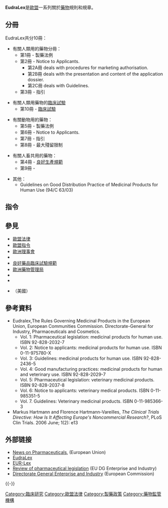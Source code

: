 {{Politics of the European Union}}
'''EudraLex'''是[[歐盟|歐盟]]一系列關於[[藥物|藥物]]規則和規章。

==分冊==
EudraLex共分10冊：
*有關人類用的藥物分冊：
**第1冊 - 製藥法例
**第2冊 - Notice to Applicants.
***第2A冊 deals with procedures for marketing authorisation.
***第2B冊 deals with the presentation and content of the application dossier.
***第2C冊 deals with Guidelines.
**第3冊 - 指引

*有關人類用藥物的[[臨床試驗|臨床試驗]]
**第10冊 - [[臨床試驗|臨床試驗]]

*有關動物用的藥物：
**第5冊 - 製藥法例
**第6冊 - Notice to Applicants.
**第7冊 - 指引
**第8冊 - 最大殘留限制
	
*有關人畜共用的藥物：
**第4冊 - [[良好生產規範|良好生產規範]]
**第9冊 - {{tsl|en|Pharmacovigilance|藥物安全}}

*其他：
**Guidelines on Good Distribution Practice of Medicinal Products for Human Use (94/C 63/03)

==指令==

==參見==
*[[歐盟法律|歐盟法律]]
*[[歐盟指令|歐盟指令]]
*[[歐洲理事會|歐洲理事會]]
*{{tsl|en|EUR-Lex|EUR-Lex}}
*[[良好藥品臨床試驗規範|良好藥品臨床試驗規範]]
*[[歐洲藥物管理局|歐洲藥物管理局]]
*{{tsl|en|EUDRANET|EUDRANET|歐盟藥物管理機構網絡}}
*{{tsl|en|EudraVigilance|歐盟藥物警戒系統}}
*{{tsl|en|Title 21 of the Code of Federal Regulations|聯邦規章典集第21篇}}（美國）

==參考資料==
* Eudralex,The Rules Governing Medicinal Products in the European Union, European Communities Commission. Directorate-General for Industry, Pharmaceuticals and Cosmetics.  
** Vol. 1: Pharmaceutical legislation: medicinal products for human use. ISBN 92-828-2032-7
** Vol. 2: Notice to applicants: medicinal products for human use. ISBN 0-11-975780-X
** Vol. 3: Guidelines: medicinal products for human use. ISBN 92-828-2436-5
** Vol. 4: Good manufacturing practices: medicinal products for human and veterinary use. ISBN 92-828-2029-7
** Vol. 5: Pharmaceutical legislation: veterinary medicinal products. ISBN 92-828-2037-8
** Vol. 6: Notice to applicants: veterinary medical products. ISBN 0-11-985351-5
** Vol. 7. Guidelines: Veterinary medicinal products. ISBN 0-11-985366-3  
* Markus Hartmann and Florence Hartmann-Vareilles, ''The Clinical Trials Directive: How Is It Affecting Europe's Noncommercial Research?'', PLoS Clin Trials. 2006 June; 1(2): e13
{{reflist}}

== 外部链接 ==
* [https://web.archive.org/web/20100413104348/http://ec.europa.eu/enterprise/pharmaceuticals/index_en.htm News on Pharmaceuticals], (European Union) 
* [http://ec.europa.eu/health/documents/eudralex/index_en.htm EudraLex]{{Wayback|url=http://ec.europa.eu/health/documents/eudralex/index_en.htm |date=20160311001011 }}
* [http://eur-lex.europa.eu/en/index.htm EUR-Lex]{{Wayback|url=http://eur-lex.europa.eu/en/index.htm |date=20130410194708 }}
* [https://web.archive.org/web/20061021073704/http://ec.europa.eu/enterprise/pharmaceuticals/review/index.htm Review of pharmaceutical legislation] (EU DG Enterprise and Industry)
* [https://web.archive.org/web/20130421021032/http://ec.europa.eu/enterprise/index_en.htm Directorate General Enterprise and Industry] (European Commission)

{{-}}
{{歐洲聯盟法律}}

[[Category:臨床研究|Category:臨床研究]]
[[Category:歐盟法律|Category:歐盟法律]]
[[Category:製藥政策|Category:製藥政策]]
[[Category:藥物監管機構|Category:藥物監管機構]]

{{卫生小作品}}